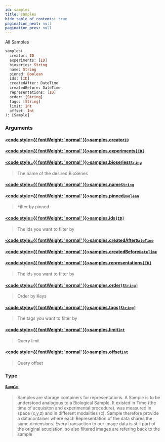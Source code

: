 ```yaml
---
id: samples
title: samples
hide_table_of_contents: true
pagination_next: null
pagination_prev: null
---
```








All Samples

```graphql
samples(
  creator: ID
  experiments: [ID]
  bioseries: String
  name: String
  pinned: Boolean
  ids: [ID]
  createdAfter: DateTime
  createdBefore: DateTime
  representations: [ID]
  order: [String]
  tags: [String]
  limit: Int
  offset: Int
): [Sample]
```


### Arguments

#### [<code style={{ fontWeight: 'normal' }}>samples.<b>creator</b></code>](#)<Bullet />[`ID`](/docs/schemas/mikro/scalars/id) <Badge class="secondary" text="scalar"/>
> 
> 

#### [<code style={{ fontWeight: 'normal' }}>samples.<b>experiments</b></code>](#)<Bullet />[`[ID]`](/docs/schemas/mikro/scalars/id) <Badge class="secondary" text="list"/> <Badge class="secondary" text="scalar"/>
> 
> 

#### [<code style={{ fontWeight: 'normal' }}>samples.<b>bioseries</b></code>](#)<Bullet />[`String`](/docs/schemas/mikro/scalars/string) <Badge class="secondary" text="scalar"/>
> The name of the desired BioSeries
> 

#### [<code style={{ fontWeight: 'normal' }}>samples.<b>name</b></code>](#)<Bullet />[`String`](/docs/schemas/mikro/scalars/string) <Badge class="secondary" text="scalar"/>
> 
> 

#### [<code style={{ fontWeight: 'normal' }}>samples.<b>pinned</b></code>](#)<Bullet />[`Boolean`](/docs/schemas/mikro/scalars/boolean) <Badge class="secondary" text="scalar"/>
> Filter by pinned
> 

#### [<code style={{ fontWeight: 'normal' }}>samples.<b>ids</b></code>](#)<Bullet />[`[ID]`](/docs/schemas/mikro/scalars/id) <Badge class="secondary" text="list"/> <Badge class="secondary" text="scalar"/>
> The ids you want to filter by
> 

#### [<code style={{ fontWeight: 'normal' }}>samples.<b>createdAfter</b></code>](#)<Bullet />[`DateTime`](/docs/schemas/mikro/scalars/date-time) <Badge class="secondary" text="scalar"/>
> 
> 

#### [<code style={{ fontWeight: 'normal' }}>samples.<b>createdBefore</b></code>](#)<Bullet />[`DateTime`](/docs/schemas/mikro/scalars/date-time) <Badge class="secondary" text="scalar"/>
> 
> 

#### [<code style={{ fontWeight: 'normal' }}>samples.<b>representations</b></code>](#)<Bullet />[`[ID]`](/docs/schemas/mikro/scalars/id) <Badge class="secondary" text="list"/> <Badge class="secondary" text="scalar"/>
> The ids you want to filter by
> 

#### [<code style={{ fontWeight: 'normal' }}>samples.<b>order</b></code>](#)<Bullet />[`[String]`](/docs/schemas/mikro/scalars/string) <Badge class="secondary" text="list"/> <Badge class="secondary" text="scalar"/>
> Order by Keys
> 

#### [<code style={{ fontWeight: 'normal' }}>samples.<b>tags</b></code>](#)<Bullet />[`[String]`](/docs/schemas/mikro/scalars/string) <Badge class="secondary" text="list"/> <Badge class="secondary" text="scalar"/>
> The tags you want to filter by
> 

#### [<code style={{ fontWeight: 'normal' }}>samples.<b>limit</b></code>](#)<Bullet />[`Int`](/docs/schemas/mikro/scalars/int) <Badge class="secondary" text="scalar"/>
> Query limit
> 

#### [<code style={{ fontWeight: 'normal' }}>samples.<b>offset</b></code>](#)<Bullet />[`Int`](/docs/schemas/mikro/scalars/int) <Badge class="secondary" text="scalar"/>
> Query offset
> 

### Type

#### [`Sample`](/docs/schemas/mikro/objects/sample) <Badge class="secondary" text="object"/>
> Samples are storage containers for representations. A Sample is to be understood analogous to a Biological Sample. It existed in Time (the time of acquisiton and experimental procedure), was measured in space (x,y,z) and in different modalities (c). Sample therefore provide a datacontainer where each Representation of the data shares the same dimensions. Every transaction to our image data is still part of the original acuqistion, so also filtered images are refering back to the sample
> 






